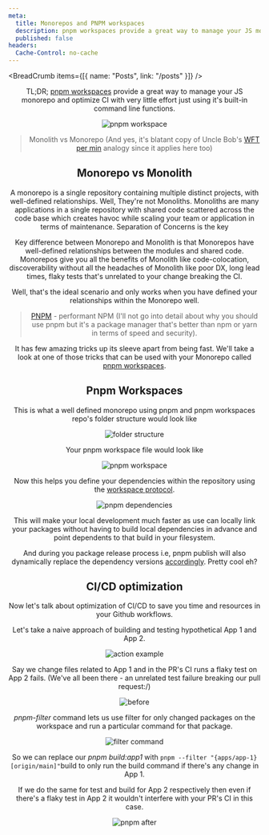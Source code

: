 ```yaml
---
meta:
  title: Monorepos and PNPM workspaces
  description: pnpm workspaces provide a great way to manage your JS monorepo and optimize CI with very little effort just using it's built-in command line functions.
  published: false
headers:
  Cache-Control: no-cache
---
```



<BreadCrumb items={[{ name: "Posts", link: "/posts" }]} />

<Header title={meta.title} />

TL;DR; [pnpm workspaces](https://pnpm.io/workspaces) provide a great way to manage your JS monorepo and optimize CI with very little effort just using it's built-in command line functions.

<Image
  radius="md"
  alt="pnpm workspace"
  src="https://cdn-images-1.medium.com/max/1600/1*wcoX6BlOXmqSnJcGFrZ-2g.png"
/>

> Monolith vs Monorepo (And yes, it's blatant copy of Uncle Bob's [WFT per min](https://pics.me.me/a-representation-i-just-found-reading-clean-code-by-robert-71901439.png) analogy since it applies here too)

## Monorepo vs Monolith

A monorepo is a single repository containing multiple distinct projects, with well-defined relationships.
Well, They're not Monoliths. Monoliths are many applications in a single repository with shared code scattered across the code base which creates havoc while scaling your team or application in terms of maintenance.
Separation of Concerns is the key

Key difference between Monorepo and Monolith is that Monorepos have well-defined relationships between the modules and shared code. Monorepos give you all the benefits of Monolith like code-colocation, discoverability without all the headaches of Monolith like poor DX, long lead times, flaky tests that's unrelated to your change breaking the CI.

Well, that's the ideal scenario and only works when you have defined your relationships within the Monorepo well.

> [PNPM](https://pnpm.io/motivation) - performant NPM (I'll not go into detail about why you should use pnpm but it's a package manager that's better than npm or yarn in terms of speed and security).

It has few amazing tricks up its sleeve apart from being fast. We'll take a look at one of those tricks that can be used with your Monorepo called [pnpm workspaces](https://pnpm.io/workspaces).

## Pnpm Workspaces

This is what a well defined monorepo using pnpm and pnpm workspaces repo's folder structure would look like

<Image
  radius="md"
  alt="folder structure"
  src="https://cdn-images-1.medium.com/max/1600/1*QQ3uK10rY3y9AV3AFBcl1w.png"
/>

Your pnpm workspace file would look like

<Image
  radius="md"
  alt="pnpm workspace"
  src="https://cdn-images-1.medium.com/max/1600/1*4NGokQ_jEf5bfycR1ZBTOA.png"
/>

Now this helps you define your dependencies within the repository using the [workspace protocol](https://pnpm.io/workspaces#workspace-protocol-workspace).

<Image
  radius="md"
  alt="pnpm dependencies"
  src="https://cdn-images-1.medium.com/max/1600/1*z_pwTMULG2xzL1jLL12Pww.png"
/>

This will make your local development much faster as use can locally link your packages without having to build local dependencies in advance and point dependents to that build in your filesystem.

And during you package release process i.e, pnpm publish will also dynamically replace the dependency versions [accordingly](https://pnpm.io/workspaces#publishing-workspace-packages). Pretty cool eh?

## CI/CD optimization

Now let's talk about optimization of CI/CD to save you time and resources in your Github workflows.

Let's take a naive approach of building and testing hypothetical App 1 and App 2.

<Image
  radius="md"
  alt="action example"
  src="https://cdn-images-1.medium.com/max/1600/1*xMrxzw6daaA76HhG_350Mw.png"
/>

Say we change files related to App 1 and in the PR's CI runs a flaky test on App 2 fails. (We've all been there - an unrelated test failure breaking our pull request:/)

<Image
  radius="md"
  alt="before"
  src="https://cdn-images-1.medium.com/max/1600/1*SpOZhCuC9iSRuRxhXN82DA.png"
/>

_pnpm-filter_ command lets us use filter for only changed packages on the workspace and run a particular command for that package.

<Image
  radius="md"
  alt="filter command"
  src="https://cdn-images-1.medium.com/max/1600/1*GOeP57w0Z-pjYd3D8B20jg.png"
/>

So we can replace our _pnpm build:app1_ with `pnpm --filter "{apps/app-1}[origin/main]"`build to only run the build command if there's any change in App 1.

If we do the same for test and build for App 2 respectively then even if there's a flaky test in App 2 it wouldn't interfere with your PR's CI in this case.

<Image
  radius="md"
  alt="pnpm after"
  src="https://cdn-images-1.medium.com/max/1600/1*x3si2rfC8PikaeSNQVOnYQ.png"
/>
